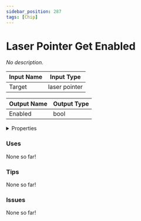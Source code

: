 ```yaml
---
sidebar_position: 287
tags: [Chip]
---
```


# Laser Pointer Get Enabled

*No description.*




<EsbSvg />

| Input Name | Input Type |
|-----------|-----------|
| Target | laser pointer |

| Output Name | Output Type |
|-----------|-----------|
| Enabled | bool |


<details>
  <summary>Properties</summary>
  <div>
    <div>
    <table>
      <thead>
        <tr>
          <th>Is beta required?</th>
          <th>❌</th>
        </tr>
        <tr>
          <th>Is this chip a trolling risk?</th>
          <th>❌</th>
        </tr>
        <tr>
          <th>Chip UUID</th>
          <th>54fc909a-a864-4e89-be6e-e7f92b7f275a</th>
        </tr>
      </thead>
    </table>
    </div>
  </div>
</details>

### Uses

None so far!

### Tips

None so far!

### Issues

None so far!